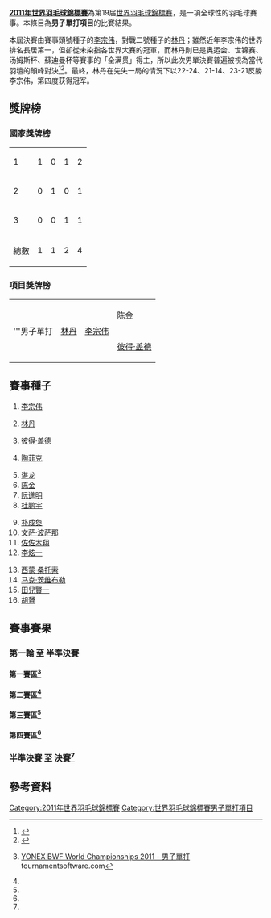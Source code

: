 {{noteTA|G1=Badminton}}
{{2011年世界羽毛球錦標賽}}
'''[[2011年世界羽毛球錦標賽|2011年世界羽毛球錦標賽]]'''為第19届[[世界羽毛球錦標賽|世界羽毛球錦標賽]]，是一項全球性的羽毛球賽事。本條目為'''男子單打項目'''的比賽結果。

本屆決賽由賽事頭號種子的[[李宗伟|李宗伟]]，對戰二號種子的[[林丹|林丹]]；雖然近年李宗伟的世界排名長居第一，但卻從未染指各世界大賽的冠軍，而林丹則已是奥运会、世锦赛、汤姆斯杯、蘇迪曼杯等賽事的「全满贯」得主，所以此次男單決賽普遍被視為當代羽壇的顛峰對決<ref>{{cite news|title=世锦赛上演“林李大战” 李宗伟终完成一大心愿|url=http://sports.sohu.com/20110814/n316305121.shtml|newspaper=《新民晚报》|date=2011-08-14|accessdate=2011-08-15|archive-date=2021-01-06|archive-url=https://web.archive.org/web/20210106040154/https://sports.sohu.com/20110814/n316305121.shtml|dead-url=no}}</ref><ref>{{cite news|title=世锦赛五看点：林李世锦赛首交锋 谁能破中国垄断|url=http://news.cntv.cn/20110805/116547.shtml|newspaper=《哈尔滨日报》|date=2011-08-05|access-date=2011-08-15|archive-url=https://web.archive.org/web/20160304101616/http://news.cntv.cn/20110805/116547.shtml|archive-date=2016-03-04|dead-url=yes}}</ref>。最終，林丹在先失一局的情況下以22-24、21-14、23-21反勝李宗伟，第四度获得冠军。

==獎牌榜==
===國家獎牌榜===
{| {{RankedMedalTable}}
|-
| 1 ||align=left|{{bat|CHN}} || 1 || 0 || 1 || 2
|-
| 2 ||align=left|{{MAS}} || 0 || 1 || 0 || 1
|-
| 3 ||align=left|{{bat|DEN}} || 0 || 0 || 1 || 1
|- class="sortbottom"
!colspan=2|總數|| 1 || 1 || 2 || 4
|}

===項目獎牌榜===
{| {{MedalistTable|type=項目}}
|-
|rowspan=2|'''男子單打
|rowspan=2|{{flagicon|CHN}} [[林丹|林丹]]
|rowspan=2|{{flagicon|MAS}} [[李宗伟|李宗伟]]
|{{flagicon|CHN}} [[陈金|陈金]]
|-
|{{flagicon|DEN}} [[彼得·盖德|彼得·盖德]]
|}

==賽事種子==
{{col-begin}}
{{col-4}}
#{{flagicon|MAS}} [[李宗伟|李宗伟]]
#{{flagicon|CHN}} [[林丹|林丹]]
#{{flagicon|DEN}} [[彼得·盖德|彼得·盖德]]
#{{flagicon|INA}} [[陶菲克·希达亚特|陶菲克]]
{{col-4}}
<ol start="5">
<li> {{flagicon|CHN}} [[谌龙|谌龙]]
<li> {{flagicon|CHN}} [[陈金|陈金]]
<li> {{flagicon|VIE}} [[阮進明|阮進明]]
<li> {{flagicon|CHN}} [[杜鹏宇|杜鹏宇]]
</ol>
{{col-4}}
<ol start="9">
<li> {{flagicon|KOR}} [[朴成奐|朴成奐]]
<li> {{flagicon|THA}} [[文萨·波萨那|文萨·波萨那]]
<li> {{flagicon|JPN}} [[佐佐木翔|佐佐木翔]]
<li> {{flagicon|KOR}} [[李炫一|李炫一]]
</ol>
{{col-4}}
<ol start="13">
<li> {{flagicon|INA}} [[西蒙·桑托索|西蒙·桑托索]]
<li> {{flagicon|GER}} [[马克·茨维布勒|马克·茨维布勒]]
<li> {{flagicon|JPN}} [[田兒賢一|田兒賢一]]
<li> {{flagicon|HKG}} [[胡贇|胡贇]]
</ol>
{{col-end}}

==賽事賽果==
===第一輪 至 半準決賽===
====第一賽區<ref name="ms">{{en}}[http://www.tournamentsoftware.com/sport/draw.aspx?id=E563A742-DF5A-44B0-8253-B53004FAEB4D&draw=1 YONEX BWF World Championships 2011 - 男子單打] {{Wayback|url=http://www.tournamentsoftware.com/sport/draw.aspx?id=E563A742-DF5A-44B0-8253-B53004FAEB4D&draw=1 |date=20170719091830 }} tournamentsoftware.com</ref>====
{{16TeamBracket-Compact-Tennis3
| RD1=第一轮（64強）<br/>8月8日
| RD2=第二轮（32強）<br/>8月10日
| RD3=第三轮（16強）<br/>8月11日
| RD4=半準決賽（8強）<br/>8月12日
| team-width=170
| score-width=20

| RD1-seed01=1
| RD1-team01='''{{flagicon|MAS}} [[李宗伟|李宗伟]]
| RD1-score01-1='''21
| RD1-score01-2='''21
| RD1-score01-3=
| RD1-seed02=
| RD1-team02={{nowrap|{{flagicon|THA}} [[达农沙·森颂汶素|达农沙·森颂汶素]]}}
| RD1-score02-1=15
| RD1-score02-2=17
| RD1-score02-3=

| RD1-seed03=
| RD1-team03='''{{flagicon|FIN}} [[维莱·朗|维莱·朗]]
| RD1-score03-1='''21
| RD1-score03-2='''21
| RD1-score03-3=
| RD1-seed04=
| RD1-team04={{nowrap|{{flagicon|INA}} [[狄奥尼修斯·哈永·伦巴卡|狄奥尼修斯·哈永·伦巴卡]]}}
| RD1-score04-1=17
| RD1-score04-2=18
| RD1-score04-3=

| RD1-seed05=9
| RD1-team05='''{{flagicon|KOR}} [[朴成奐|朴成奐]]
| RD1-score05-1='''21
| RD1-score05-2='''21
| RD1-score05-3=
| RD1-seed06=
| RD1-team06={{flagicon|TPE}} [[薛軒億|薛軒億]]
| RD1-score06-1=15
| RD1-score06-2=15
| RD1-score06-3=

| RD1-seed07=
| RD1-team07='''{{flagicon|KOR}} [[孙完虎|孙完虎]]
| RD1-score07-1='''21
| RD1-score07-2='''21
| RD1-score07-3=
| RD1-seed08=
| RD1-team08={{flagicon|RSA}} [[雅各布·马列卡|雅各布·马列卡]]
| RD1-score08-1=12
| RD1-score08-2=8
| RD1-score08-3=

| RD1-seed09=5
| RD1-team09={{flagicon|CHN}} [[谌龙|谌龙]]
| RD1-score09-1=19
| RD1-score09-2='''21
| RD1-score09-3=25
| RD1-seed10=
| RD1-team10='''{{flagicon|GUA}} [[凯文·科登|凯文·科登]]
| RD1-score10-1='''21
| RD1-score10-2=8
| RD1-score10-3='''27

| RD1-seed11=
| RD1-team11={{flagicon|ENG}} [[卡尔·巴克斯特|卡尔·巴克斯特]]
| RD1-score11-1=8
| RD1-score11-2=19
| RD1-score11-3=
| RD1-seed12=
| RD1-team12='''{{flagicon|SWE}} [[亨利·胡尔斯凯宁|亨利·胡尔斯凯宁]]
| RD1-score12-1='''21
| RD1-score12-2='''21
| RD1-score12-3=

| RD1-seed13=14
| RD1-team13='''{{flagicon|GER}} [[马克·茨维布勒|马克·茨维布勒]]
| RD1-score13-1='''21
| RD1-score13-2='''21
| RD1-score13-3=
| RD1-seed14=
| RD1-team14={{flagicon|UKR}} [[瓦列里·阿特拉什琴科夫|瓦列里·阿特拉什琴科夫]]
| RD1-score14-1=19
| RD1-score14-2=10
| RD1-score14-3=

| RD1-seed15=
| RD1-team15={{flagicon|BEL}} [[谭雨涵|谭雨涵]]
| RD1-score15-1='''21
| RD1-score15-2=17
| RD1-score15-3=15
| RD1-seed16=
| RD1-team16='''{{flagicon|ESP}} [[巴勃罗·阿维安|巴勃罗·阿维安]]
| RD1-score16-1=16
| RD1-score16-2='''21
| RD1-score16-3='''21

| RD2-seed01=1
| RD2-team01='''{{flagicon|MAS}} [[李宗伟|李宗伟]]
| RD2-score01-1='''21
| RD2-score01-2='''21
| RD2-score01-3=
| RD2-seed02=
| RD2-team02={{flagicon|FIN}} [[维莱·朗|维莱·朗]]
| RD2-score02-1=10
| RD2-score02-2=11
| RD2-score02-3=

| RD2-seed03=9
| RD2-team03='''{{flagicon|KOR}} [[朴成奐|朴成奐]]
| RD2-score03-1='''21
| RD2-score03-2='''21
| RD2-score03-3=
| RD2-seed04=
| RD2-team04={{flagicon|KOR}} [[孙完虎|孙完虎]]
| RD2-score04-1=14
| RD2-score04-2=10
| RD2-score04-3=

| RD2-seed05=
| RD2-team05='''{{flagicon|GUA}} [[凯文·科登|凯文·科登]]
| RD2-score05-1='''21
| RD2-score05-2='''21
| RD2-score05-3=
| RD2-seed06=
| RD2-team06={{nowrap|{{flagicon|SWE}} [[亨利·胡尔斯凯宁|亨利·胡尔斯凯宁]]}}
| RD2-score06-1=19
| RD2-score06-2=17
| RD2-score06-3=

| RD2-seed07=14
| RD2-team07={{flagicon|GER}} [[马克·茨维布勒|马克·茨维布勒]]
| RD2-score07-1=17
| RD2-score07-2='''21
| RD2-score07-3=22
| RD2-seed08=
| RD2-team08='''{{flagicon|ESP}} [[巴勃罗·阿维安|巴勃罗·阿维安]]
| RD2-score08-1='''21
| RD2-score08-2=7
| RD2-score08-3='''24

| RD3-seed01=1
| RD3-team01='''{{flagicon|MAS}} [[李宗伟|李宗伟]]
| RD3-score01-1='''21
| RD3-score01-2='''21
| RD3-score01-3=
| RD3-seed02=9
| RD3-team02={{flagicon|KOR}} [[朴成奐|朴成奐]]
| RD3-score02-1=10
| RD3-score02-2=5
| RD3-score02-3=

| RD3-seed03=
| RD3-team03='''{{flagicon|GUA}} [[凯文·科登|凯文·科登]]
| RD3-score03-1='''21
| RD3-score03-2=19
| RD3-score03-3='''21
| RD3-seed04=
| RD3-team04={{nowrap|{{flagicon|ESP}} [[巴勃罗·阿维安|巴勃罗·阿维安]]}}
| RD3-score04-1=19
| RD3-score04-2='''21
| RD3-score04-3=17

| RD4-seed01=1
| RD4-team01='''{{flagicon|MAS}} [[李宗伟|李宗伟]]
| RD4-score01-1='''21
| RD4-score01-2='''21
| RD4-score01-3=
| RD4-seed02=
| RD4-team02={{nowrap|{{flagicon|GUA}} [[凯文·科登|凯文·科登]]}}
| RD4-score02-1=7
| RD4-score02-2=13
| RD4-score02-3=
}}

====第二賽區<ref name="ms"/>====
{{16TeamBracket-Compact-Tennis3
| RD1=第一轮（64強）<br/>8月8日
| RD2=第二轮（32強）<br/>8月10日 
| RD3=第三轮（16強）<br/>8月11日 
| RD4=半準決賽（8強）<br/>8月12日 
| team-width=170
| score-width=20

| RD1-seed01=4
| RD1-team01='''{{flagicon|INA}} [[陶菲克·希达亚特|陶菲克]]
| RD1-score01-1='''21
| RD1-score01-2='''21
| RD1-score01-3=
| RD1-seed02=
| RD1-team02={{nowrap|{{flagicon|PER}} [[罗德里戈·帕切科·卡里略|罗德里戈·帕切科·卡里略]]}}
| RD1-score02-1=10
| RD1-score02-2=14
| RD1-score02-3=

| RD1-seed03=
| RD1-team03='''{{flagicon|SIN}} [[黄梓良|黄梓良]]
| RD1-score03-1='''22
| RD1-score03-2=19
| RD1-score03-3='''21
| RD1-seed04=
| RD1-team04={{flagicon|POL}} [[普热梅斯瓦夫·瓦查|普热梅斯瓦夫·瓦查]]
| RD1-score04-1=20
| RD1-score04-2='''21
| RD1-score04-3=17

| RD1-seed05=16
| RD1-team05={{flagicon|HKG}} [[胡贇|胡贇]]
| RD1-score05-1=22
| RD1-score05-2=18
| RD1-score05-3=
| RD1-seed06=
| RD1-team06='''{{nowrap|{{flagicon|DEN}} [[汉斯-克里斯蒂安·维汀哈斯|汉斯-克里斯蒂安·维汀哈斯]]}}
| RD1-score06-1='''24
| RD1-score06-2='''21
| RD1-score06-3=

| RD1-seed07=
| RD1-team07='''{{flagicon|FRA}} [[马修·罗英平|马修·罗英平]]
| RD1-score07-1='''21
| RD1-score07-2='''21
| RD1-score07-3=
| RD1-seed08=
| RD1-team08={{flagicon|USA}} [[萨塔瓦特·庞拉尔莱特|萨塔瓦特·庞拉尔莱特]]
| RD1-score08-1=13
| RD1-score08-2=15
| RD1-score08-3=

| RD1-seed09=6
| RD1-team09='''{{flagicon|CHN}} [[陈金|陈金]]
| RD1-score09-1='''21
| RD1-score09-2='''21
| RD1-score09-3=
| RD1-seed10=
| RD1-team10={{flagicon|EST}} [[劳尔·穆斯特|劳尔·穆斯特]]
| RD1-score10-1=8
| RD1-score10-2=10
| RD1-score10-3=

| RD1-seed11=
| RD1-team11={{nowrap|{{flagicon|CAN}} [[史蒂芬·沃吉西科維茨|史蒂芬·沃吉西科維茨]]}}
| RD1-score11-1=12
| RD1-score11-2=9
| RD1-score11-3=
| RD1-seed12=
| RD1-team12='''{{flagicon|NED}} [[迪基·帕尔亚玛|迪基·帕尔亚玛]]
| RD1-score12-1='''21
| RD1-score12-2='''21
| RD1-score12-3=

| RD1-seed13=15
| RD1-team13={{flagicon|JPN}} [[田兒賢一|田兒賢一]]
| RD1-score13-1=12
| RD1-score13-2=19
| RD1-score13-3=
| RD1-seed14=
| RD1-team14='''{{flagicon|IND}} [[阿贾伊·贾亚拉姆|阿贾伊·贾亚拉姆]]
| RD1-score14-1='''21
| RD1-score14-2='''21
| RD1-score14-3=

| RD1-seed15=
| RD1-team15={{flagicon|SVK}} [[Michal_Matejka|Michal Matejka]]
| RD1-score15-1=10
| RD1-score15-2=6
| RD1-score15-3=
| RD1-seed16=
| RD1-team16='''{{flagicon|RUS}} [[弗拉基米尔·伊万诺夫|弗拉基米尔·伊万诺夫]]
| RD1-score16-1='''21
| RD1-score16-2='''21
| RD1-score16-3=

| RD2-seed01=4
| RD2-team01={{flagicon|INA}} [[陶菲克·希达亚特|陶菲克]]
| RD2-score01-1=17
| RD2-score01-2=14
| RD2-score01-3=
| RD2-seed02=
| RD2-team02='''{{flagicon|SIN}} [[黄梓良|黄梓良]]
| RD2-score02-1='''21
| RD2-score02-2='''21
| RD2-score02-3=

| RD2-seed03=
| RD2-team03='''{{flagicon|DEN}} [[汉斯-克里斯蒂安·维汀哈斯|H-K·维汀哈斯]]
| RD2-score03-1='''21
| RD2-score03-2='''21
| RD2-score03-3=
| RD2-seed04=
| RD2-team04={{flagicon|FRA}} [[马修·罗英平|马修·罗英平]]
| RD2-score04-1=8
| RD2-score04-2=14
| RD2-score04-3=

| RD2-seed05=6
| RD2-team05='''{{flagicon|CHN}} [[陈金|陈金]]
| RD2-score05-1='''21
| RD2-score05-2='''21
| RD2-score05-3=
| RD2-seed06=
| RD2-team06={{flagicon|NED}} [[迪基·帕尔亚玛|迪基·帕尔亚玛]]
| RD2-score06-1=13
| RD2-score06-2=17
| RD2-score06-3=

| RD2-seed07=
| RD2-team07='''{{flagicon|IND}} [[阿贾伊·贾亚拉姆|阿贾伊·贾亚拉姆]]
| RD2-score07-1='''21
| RD2-score07-2='''21
| RD2-score07-3=
| RD2-seed08=
| RD2-team08={{nowrap|{{flagicon|RUS}} [[弗拉基米尔·伊万诺夫|弗拉基米尔·伊万诺夫]]}}
| RD2-score08-1=19
| RD2-score08-2=17
| RD2-score08-3=

| RD3-seed01=
| RD3-team01={{flagicon|SIN}} [[黄梓良|黄梓良]]
| RD3-score01-1=16
| RD3-score01-2=10
| RD3-score01-3=
| RD3-seed02=
| RD3-team02='''{{nowrap|{{flagicon|DEN}} [[汉斯-克里斯蒂安·维汀哈斯|H-K·维汀哈斯]]}}
| RD3-score02-1='''21
| RD3-score02-2='''21
| RD3-score02-3=

| RD3-seed03=6
| RD3-team03='''{{flagicon|CHN}} [[陈金|陈金]]
| RD3-score03-1=18
| RD3-score03-2='''21
| RD3-score03-3='''21
| RD3-seed04=
| RD3-team04={{nowrap|{{flagicon|IND}} [[阿贾伊·贾亚拉姆|阿贾伊·贾亚拉姆]]}}
| RD3-score04-1='''21
| RD3-score04-2=12
| RD3-score04-3=11

| RD4-seed01=
| RD4-team01={{nowrap|{{flagicon|DEN}} [[汉斯-克里斯蒂安·维汀哈斯|H-K·维汀哈斯]]}}
| RD4-score01-1=17
| RD4-score01-2=13
| RD4-score01-3=
| RD4-seed02=6
| RD4-team02='''{{flagicon|CHN}} [[陈金|陈金]]
| RD4-score02-1='''21
| RD4-score02-2='''21
| RD4-score02-3=
}}

====第三賽區<ref name="ms"/>====
{{16TeamBracket-Compact-Tennis3
| RD1=第一轮（64強）<br/>8月9日
| RD2=第二轮（32強）<br/>8月10日
| RD3=第三轮（16強）<br/>8月11日
| RD4=半準決賽（8強）<br/>8月12日
| team-width=170
| score-width=20

| RD1-seed01=
| RD1-team01={{flagicon|TPE}} [[謝裕興|謝裕興]]
| RD1-score01-1=7
| RD1-score01-2=9
| RD1-score01-3=
| RD1-seed02=
| RD1-team02='''{{flagicon|MAS}} [[黄综翰|黄综翰]]
| RD1-score02-1='''21
| RD1-score02-2='''21
| RD1-score02-3=

| RD1-seed03=
| RD1-team03={{flagicon|NED}} [[方發財|方發財]]
| RD1-score03-1='''21
| RD1-score03-2=17
| RD1-score03-3=10
| RD1-seed04=10
| RD1-team04='''{{flagicon|THA}} [[文萨·波萨那|文萨·波萨那]]
| RD1-score04-1=12
| RD1-score04-2='''21
| RD1-score04-3='''21

| RD1-seed05=
| RD1-team05='''{{flagicon|IND}} [[卡夏普·帕鲁帕利|卡夏普·帕鲁帕利]]
| RD1-score05-1='''21
| RD1-score05-2=23
| RD1-score05-3='''21
| RD1-seed06=
| RD1-team06={{flagicon|GER}} [[迪特尔·杜马克|迪特尔·杜马克]]
| RD1-score06-1=13
| RD1-score06-2='''25
| RD1-score06-3=11

| RD1-seed07=
| RD1-team07={{flagicon|ISR}} [[米沙·西尔伯曼|米沙·西尔伯曼]]
| RD1-score07-1=10
| RD1-score07-2=14
| RD1-score07-3=
| RD1-seed08=7
| RD1-team08='''{{flagicon|VIE}} [[阮進明|阮進明]]
| RD1-score08-1='''21
| RD1-score08-2='''21
| RD1-score08-3=

| RD1-seed09=
| RD1-team09={{flagicon|CZE}} [[彼得·考卡尔|彼得·考卡尔]]
| RD1-score09-1=5
| RD1-score09-2=8
| RD1-score09-3=
| RD1-seed10=
| RD1-team10='''{{nowrap|{{flagicon|UKR}} [[德米特罗·扎瓦德斯基|德米特罗·扎瓦德斯基]]}}
| RD1-score10-1='''21
| RD1-score10-2='''21
| RD1-score10-3=

| RD1-seed11=
| RD1-team11={{flagicon|POR}} [[佩德罗·马丁斯|佩德罗·马丁斯]]
| RD1-score11-1=10
| RD1-score11-2=14
| RD1-score11-3=
| RD1-seed12=13
| RD1-team12='''{{flagicon|INA}} [[西蒙·桑托索|西蒙·桑托索]]
| RD1-score12-1='''21
| RD1-score12-2='''21
| RD1-score12-3=

| RD1-seed13=
| RD1-team13={{flagicon|IRN}} [[Kaveh_Mehrabi|Kaveh Mehrabi]]
| RD1-score13-1=18
| RD1-score13-2=12
| RD1-score13-3=
| RD1-seed14=
| RD1-team14='''{{nowrap|{{flagicon|RUS}} [[斯坦尼斯拉夫·普霍夫|斯坦尼斯拉夫·普霍夫]]}}
| RD1-score14-1='''21
| RD1-score14-2='''21
| RD1-score14-3=

| RD1-seed15=
| RD1-team15={{flagicon|ENG}} [[拉吉夫·欧斯夫|拉吉夫·欧斯夫]]
| RD1-score15-1=8
| RD1-score15-2=18
| RD1-score15-3=
| RD1-seed16=3
| RD1-team16='''{{flagicon|DEN}} [[彼得·盖德|彼得·盖德]]
| RD1-score16-1='''21
| RD1-score16-2='''21
| RD1-score16-3=

| RD2-seed01=
| RD2-team01={{flagicon|MAS}} [[黄综翰|黄综翰]]
| RD2-score01-1=13
| RD2-score01-2=18
| RD2-score01-3=
| RD2-seed02=10
| RD2-team02='''{{flagicon|THA}} [[文萨·波萨那|文萨·波萨那]]
| RD2-score02-1='''21
| RD2-score02-2='''21
| RD2-score02-3=

| RD2-seed03=
| RD2-team03={{flagicon|IND}} [[卡夏普·帕鲁帕利|卡夏普·帕鲁帕利]]
| RD2-score03-1=22
| RD2-score03-2='''21
| RD2-score03-3=20
| RD2-seed04=7
| RD2-team04='''{{flagicon|VIE}} [[阮進明|阮進明]]
| RD2-score04-1='''24
| RD2-score04-2=17
| RD2-score04-3='''22

| RD2-seed05=
| RD2-team05={{nowrap|{{flagicon|UKR}} [[德米特罗·扎瓦德斯基|德米特罗·扎瓦德斯基]]}}
| RD2-score05-1=19
| RD2-score05-2=8
| RD2-score05-3=
| RD2-seed06=13
| RD2-team06='''{{flagicon|INA}} [[西蒙·桑托索|西蒙·桑托索]]
| RD2-score06-1='''21
| RD2-score06-2='''21
| RD2-score06-3=

| RD2-seed07=
| RD2-team07={{flagicon|RUS}} [[斯坦尼斯拉夫·普霍夫|斯坦尼斯拉夫·普霍夫]]
| RD2-score07-1=5
| RD2-score07-2=9
| RD2-score07-3=
| RD2-seed08=3
| RD2-team08='''{{flagicon|DEN}} [[彼得·盖德|彼得·盖德]]
| RD2-score08-1='''21
| RD2-score08-2='''21
| RD2-score08-3=

| RD3-seed01=10
| RD3-team01={{nowrap|{{flagicon|THA}} [[文萨·波萨那|文萨·波萨那]]}}
| RD3-score01-1=11
| RD3-score01-2=15
| RD3-score01-3=
| RD3-seed02=7
| RD3-team02='''{{flagicon|VIE}} [[阮進明|阮進明]]
| RD3-score02-1='''21
| RD3-score02-2='''21
| RD3-score02-3=

| RD3-seed03=13
| RD3-team03={{flagicon|INA}} [[西蒙·桑托索|西蒙·桑托索]]
| RD3-score03-1=18
| RD3-score03-2='''21
| RD3-score03-3=14
| RD3-seed04=3
| RD3-team04='''{{flagicon|DEN}} [[彼得·盖德|彼得·盖德]]
| RD3-score04-1='''21
| RD3-score04-2=14
| RD3-score04-3='''21

| RD4-seed01=7
| RD4-team01={{flagicon|VIE}} [[阮進明|阮進明]]
| RD4-score01-1='''21
| RD4-score01-2=19
| RD4-score01-3=13
| RD4-seed02=3
| RD4-team02='''{{nowrap|{{flagicon|DEN}} [[彼得·盖德|彼得·盖德]]}}
| RD4-score02-1=17
| RD4-score02-2='''21
| RD4-score02-3='''21
}}

====第四賽區<ref name="ms"/>====
{{16TeamBracket-Compact-Tennis3
| RD1=第一轮（64強）<br/>8月9日
| RD2=第二轮（32強）<br/>8月10日
| RD3=第三轮（16強）<br/>8月11日
| RD4=半準決賽（8強）<br/>8月12日
| team-width=170
| score-width=20

| RD1-seed01=
| RD1-team01={{nowrap|{{flagicon|SCO}} [[阿利斯泰尔·凯西|阿利斯泰尔·凯西]]}}
| RD1-score01-1=16
| RD1-score01-2=10
| RD1-score01-3=
| RD1-seed02=
| RD1-team02='''{{flagicon|ENG}} [[托比·潘迪|托比·潘迪]]
| RD1-score02-1='''21
| RD1-score02-2='''21
| RD1-score02-3=

| RD1-seed03=
| RD1-team03={{flagicon|FRA}} [[布里斯·利弗德斯|布里斯·利弗德斯]]
| RD1-score03-1='''21
| RD1-score03-2=12
| RD1-score03-3=11
| RD1-seed04=11
| RD1-team04='''{{flagicon|JPN}} [[佐佐木翔|佐佐木翔]]
| RD1-score04-1=19
| RD1-score04-2='''21
| RD1-score04-3='''21

| RD1-seed05=
| RD1-team05={{flagicon|BRA}} [[丹尼尔·帕约拉|丹尼尔·帕约拉]]
| RD1-score05-1=13
| RD1-score05-2=9
| RD1-score05-3=
| RD1-seed06=
| RD1-team06='''{{flagicon|JPN}} [[山田和司|山田和司]]
| RD1-score06-1='''21
| RD1-score06-2='''21
| RD1-score06-3=

| RD1-seed07=
| RD1-team07={{flagicon|SIN}} [[陈勇肇|陈勇肇]]
| RD1-score07-1=10
| RD1-score07-2='''21
| RD1-score07-3=12
| RD1-seed08=8
| RD1-team08='''{{flagicon|CHN}} [[杜鹏宇|杜鹏宇]]
| RD1-score08-1='''21
| RD1-score08-2=16
| RD1-score08-3='''21

| RD1-seed09=
| RD1-team09={{flagicon|CAN}} [[David_Snider|David Snider]]
| RD1-score09-1=16
| RD1-score09-2=19
| RD1-score09-3=
| RD1-seed10=
| RD1-team10='''{{flagicon|FIN}} [[埃图·海诺|埃图·海诺]]
| RD1-score10-1='''21
| RD1-score10-2='''21
| RD1-score10-3=

| RD1-seed11=
| RD1-team11={{flagicon|HKG}} [[黃永棋|黃永棋]]
| RD1-score11-1=17
| RD1-score11-2=19
| RD1-score11-3=
| RD1-seed12=12
| RD1-team12='''{{flagicon|KOR}} [[李炫一|李炫一]]
| RD1-score12-1='''21
| RD1-score12-2='''21
| RD1-score12-3=

| RD1-seed13=
| RD1-team13='''{{flagicon|IRL}} [[斯科特·埃文斯|斯科特·埃文斯]]
| RD1-score13-1='''21
| RD1-score13-2='''21
| RD1-score13-3=
| RD1-seed14=
| RD1-team14={{flagicon|AUT}} [[迈克尔·兰施泰纳|迈克尔·兰施泰纳]]
| RD1-score14-1=15
| RD1-score14-2=16
| RD1-score14-3=

| RD1-seed15=
| RD1-team15={{nowrap|{{flagicon|LTU}} [[凯斯图蒂斯·纳维茨卡斯|凯斯图蒂斯·纳维茨卡斯]]}}
| RD1-score15-1=11
| RD1-score15-2=10
| RD1-score15-3=
| RD1-seed16=2
| RD1-team16='''{{flagicon|CHN}} [[林丹|林丹]]
| RD1-score16-1='''21
| RD1-score16-2='''21
| RD1-score16-3=

| RD2-seed01=
| RD2-team01={{flagicon|ENG}} [[托比·潘迪|托比·潘迪]]
| RD2-score01-1=13
| RD2-score01-2=13
| RD2-score01-3=
| RD2-seed02=11
| RD2-team02='''{{flagicon|JPN}} [[佐佐木翔|佐佐木翔]]
| RD2-score02-1='''21
| RD2-score02-2='''21
| RD2-score02-3=

| RD2-seed03=
| RD2-team03={{flagicon|JPN}} [[山田和司|山田和司]]
| RD2-score03-1=12
| RD2-score03-2=14
| RD2-score03-3=
| RD2-seed04=8
| RD2-team04='''{{flagicon|CHN}} [[杜鹏宇|杜鹏宇]]
| RD2-score04-1='''21
| RD2-score04-2='''21
| RD2-score04-3=

| RD2-seed05=
| RD2-team05={{flagicon|FIN}} [[埃图·海诺|埃图·海诺]]
| RD2-score05-1=10
| RD2-score05-2=7
| RD2-score05-3=
| RD2-seed06=12
| RD2-team06='''{{flagicon|KOR}} [[李炫一|李炫一]]
| RD2-score06-1='''21
| RD2-score06-2='''21
| RD2-score06-3=

| RD2-seed07=
| RD2-team07={{nowrap|{{flagicon|IRL}} [[斯科特·埃文斯|斯科特·埃文斯]]}}
| RD2-score07-1=15
| RD2-score07-2=16
| RD2-score07-3=
| RD2-seed08=2
| RD2-team08='''{{flagicon|CHN}} [[林丹|林丹]]
| RD2-score08-1='''21
| RD2-score08-2='''21
| RD2-score08-3=

| RD3-seed01=11
| RD3-team01='''{{nowrap|{{flagicon|JPN}} [[佐佐木翔|佐佐木翔]]}}
| RD3-score01-1=10
| RD3-score01-2='''24
| RD3-score01-3='''21
| RD3-seed02=8
| RD3-team02={{flagicon|CHN}} [[杜鹏宇|杜鹏宇]]
| RD3-score02-1='''21
| RD3-score02-2=22
| RD3-score02-3=10

| RD3-seed03=12
| RD3-team03={{flagicon|KOR}} [[李炫一|李炫一]]
| RD3-score03-1=16
| RD3-score03-2=13
| RD3-score03-3=
| RD3-seed04=2
| RD3-team04='''{{flagicon|CHN}} [[林丹|林丹]]
| RD3-score04-1='''21
| RD3-score04-2='''21
| RD3-score04-3=

| RD4-seed01=11
| RD4-team01={{nowrap|{{flagicon|JPN}} [[佐佐木翔|佐佐木翔]]}}
| RD4-score01-1=14
| RD4-score01-2=16
| RD4-score01-3=
| RD4-seed02=2
| RD4-team02='''{{flagicon|CHN}} [[林丹|林丹]]
| RD4-score02-1='''21
| RD4-score02-2='''21
| RD4-score02-3=
}}

===半準決賽 至 決賽<ref name="ms"/>===
{{8TeamBracket-Tennis3 
| RD1=半準決賽<br/>8月12日
| RD2=準決賽<br/>8月13日
| RD3=決賽<br/>8月14日
| team-width=200
| score-width=20

| RD1-seed1=1
| RD1-team1='''{{flagicon|MAS}} [[李宗伟|李宗伟]]
| RD1-score1-1='''21
| RD1-score1-2='''21
| RD1-score1-3=
| RD1-seed2= 
| RD1-team2={{flagicon|GUA}} [[凯文·科登|凯文·科登]]
| RD1-score2-1=7
| RD1-score2-2=13
| RD1-score2-3=

| RD1-seed3= 
| RD1-team3={{nowrap|{{flagicon|DEN}} [[汉斯-克里斯蒂安·维汀哈斯|汉斯-克里斯蒂安·维汀哈斯]]}}
| RD1-score3-1=17
| RD1-score3-2=13
| RD1-score3-3=
| RD1-seed4=6
| RD1-team4='''{{flagicon|CHN}} [[陈金|陈金]]
| RD1-score4-1='''21
| RD1-score4-2='''21
| RD1-score4-3=

| RD1-seed5=7
| RD1-team5={{flagicon|VIE}} [[阮進明|阮進明]]
| RD1-score5-1='''21
| RD1-score5-2=19
| RD1-score5-3=13
| RD1-seed6=3
| RD1-team6='''{{flagicon|DEN}} [[彼得·盖德|彼得·盖德]]
| RD1-score6-1=17
| RD1-score6-2='''21
| RD1-score6-3='''21

| RD1-seed7=11
| RD1-team7={{flagicon|JPN}} [[佐佐木翔|佐佐木翔]]
| RD1-score7-1=14
| RD1-score7-2=16
| RD1-score7-3=
| RD1-seed8=2
| RD1-team8='''{{flagicon|CHN}} [[林丹|林丹]]
| RD1-score8-1='''21
| RD1-score8-2='''21
| RD1-score8-3=

| RD2-seed1=1
| RD2-team1='''{{flagicon|MAS}} [[李宗伟|李宗伟]]
| RD2-score1-1='''21
| RD2-score1-2='''21
| RD2-score1-3=
| RD2-seed2=6 
| RD2-team2={{flagicon|CHN}} [[陈金|陈金]]
| RD2-score2-1=13
| RD2-score2-2=9
| RD2-score2-3=

| RD2-seed3=3
| RD2-team3={{flagicon|DEN}} [[彼得·盖德|彼得·盖德]]
| RD2-score3-1= '''24
| RD2-score3-2=7
| RD2-score3-3=15
| RD2-seed4=2
| RD2-team4= '''{{flagicon|CHN}} [[林丹|林丹]]
| RD2-score4-1=22
| RD2-score4-2= '''21
| RD2-score4-3= '''21

| RD3-seed1=1
| RD3-team1={{flagicon|MAS}} [[李宗伟|李宗伟]]
| RD3-score1-1='''22
| RD3-score1-2=14
| RD3-score1-3=21
| RD3-seed2=2
| RD3-team2='''{{flagicon|CHN}} [[林丹|林丹]]
| RD3-score2-1=20
| RD3-score2-2='''21
| RD3-score2-3='''23
}}

==參考資料==
{{reflist}}

[[Category:2011年世界羽毛球錦標賽|Category:2011年世界羽毛球錦標賽]]
[[Category:世界羽毛球錦標賽男子單打項目|Category:世界羽毛球錦標賽男子單打項目]]
